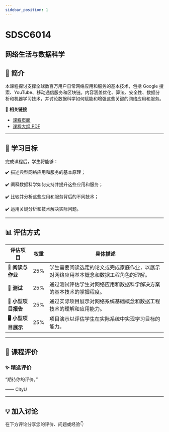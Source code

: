 ```yaml
---
sidebar_position: 1
---
```


# SDSC6014
## 网络生活与数据科学

## **📘 简介**
本课程探讨支撑全球数百万用户日常网络应用和服务的基本技术，包括 Google 搜索、YouTube、移动通信服务和区块链。内容涵盖优化、算法、安全性、数据分析和机器学习技术，并讨论数据科学如何赋能和增强这些关键的网络应用和服务。

🔗 **相关链接**
- [课程页面](https://www.cityu.edu.hk/catalogue/pg/202526/course/SDSC6014.htm)
- [课程大纲 PDF](https://www.cityu.edu.hk/catalogue/pg/202526/course/SDSC6014.pdf)

---

## **🎯 学习目标**

完成课程后，学生将能够：

✔️ 描述典型网络应用和服务的基本原理；

✔️ 阐释数据科学如何支持并提升这些应用和服务；

✔️ 比较并分析这些应用和服务背后的不同技术；

✔️ 运用关键分析和技术解决实际问题。

---

## **📊 评估方式**

| **评估项目**            | **权重** | **具体描述**                                                                                       |
|------------------------|---------|---------------------------------------------------------------------------------------------------|
| **📄 阅读与作业**         | 25%     | 学生需要阅读选定的论文或完成家庭作业，以展示对网络应用基本概念和数据工程角色的理解。                        |
| **📄 测试**              | 25%     | 通过测试评估学生对网络应用和数据科学解决方案的基本技术的掌握程度。                                    |
| **📝 小型项目报告**       | 25%     | 通过实际项目展示对网络系统基础概念和数据工程技术的理解和应用能力。                                     |
| **🖥️ 小型项目展示**       | 25%     | 项目演示以评估学生在实际系统中实现学习目标的能力。                                                   |

---

## **💬 课程评价**

### ✨ **精选评价**
<div className={commentStyles.commentBox}>
    <p className={commentStyles.commentText}>
        “期待你的评价。”
    </p>
    <p className={commentStyles.commentAuthor}>—— CityU</p>
</div>

---


## **💡 加入讨论**

在下方评论分享您的评价、问题或经验👇
<Utterances />